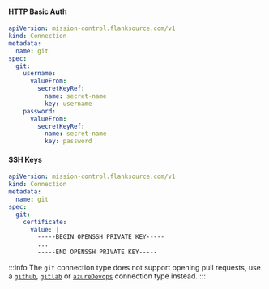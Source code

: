 #### HTTP Basic Auth
```yaml
apiVersion: mission-control.flanksource.com/v1
kind: Connection
metadata:
  name: git
spec:
  git:
    username:
      valueFrom:
        secretKeyRef:
          name: secret-name
          key: username
    password:
      valueFrom:
        secretKeyRef:
          name: secret-name
          key: password
```


#### SSH Keys

```yaml
apiVersion: mission-control.flanksource.com/v1
kind: Connection
metadata:
  name: git
spec:
  git:
    certificate:
      value: |
        -----BEGIN OPENSSH PRIVATE KEY-----
        ...
        -----END OPENSSH PRIVATE KEY-----

```

:::info
The `git` connection type does not support opening pull requests, use a [`github`](./github), [`gitlab`](./gitlab) or [`azureDevops`](./azure-devops) connection type instead.
:::
